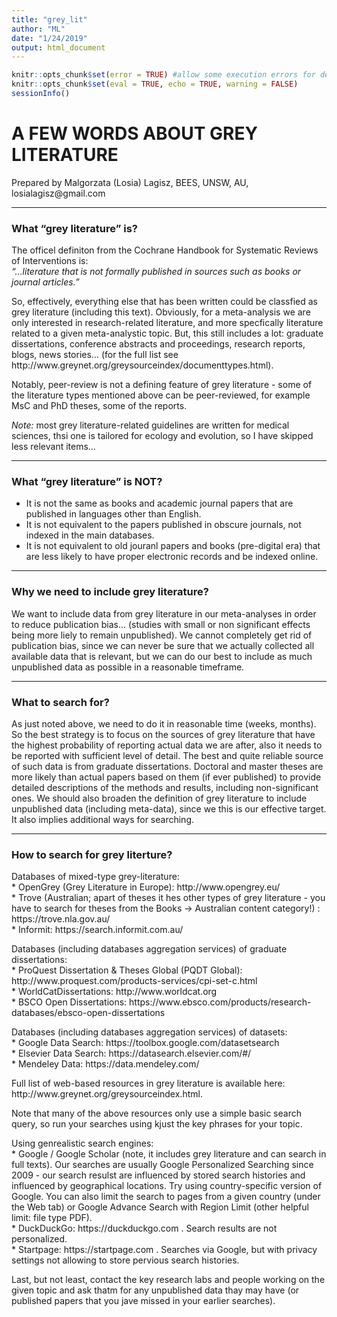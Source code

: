 ```yaml
---
title: "grey_lit"
author: "ML"
date: "1/24/2019"
output: html_document
---
```


```r
knitr::opts_chunk$set(error = TRUE) #allow some execution errors for demonstration purposes
knitr::opts_chunk$set(eval = TRUE, echo = TRUE, warning = FALSE)
sessionInfo()
```

# A FEW WORDS ABOUT GREY LITERATURE

Prepared by Malgorzata (Losia) Lagisz, BEES, UNSW, AU, losialagisz@gmail.com   

  
********************************************************************************

### What "grey literature" is?   

The officel definiton from the Cochrane Handbook for Systematic Reviews of Interventions is:   
*"...literature that is not formally published in sources such as books or journal articles."*    

So, effectively, everything else that has been written could be classfied as grey literature (including this text). 
Obviously, for a meta-analysis we are only interested in research-related literature, and more specfically literature related to a given meta-analystic topic. 
But, this still includes a lot: graduate dissertations, conference abstracts and proceedings, research reports, blogs, news stories...  (for the full list see http://www.greynet.org/greysourceindex/documenttypes.html).  

Notably, peer-review is not a defining feature of grey literature - some of the literature types mentioned above can be peer-reviewed, for example MsC and PhD theses, some of the reports.   

*Note:* most grey literature-related guidelines are written for medical sciences, thsi one is tailored for ecology and evolution, so I have skipped less relevant items...   


********************************************************************************

### What "grey literature" is NOT?   

 * It is not the same as books and academic journal papers that are published in languages other than English.   
 * It is not equivalent to the papers published in obscure journals, not indexed in the main databases.   
 * It is not equivalent to old jouranl papers and books (pre-digital era) that are less likely to have proper electronic records and be indexed online.  


********************************************************************************

### Why we need to include grey literature?  

We want to include data from grey literature in our meta-analyses in order to reduce publication bias... (studies with small or non significant effects being more liely to remain unpublished).  We cannot completely get rid of publication bias, since we can never be sure that we actually collected all available data that is relevant, but we can do our best to include as much unpublished data as possible in a reasonable timeframe.    

********************************************************************************

### What to search for?  

As just noted above, we need to do it in reasonable time (weeks, months). So the best strategy is to focus on the sources of grey literature that have the highest probability of reporting actual data we are after, also it needs to be reported with sufficient level of detail. The best and quite reliable source of such data is from graduate dissertations. Doctoral and master theses are more likely than actual papers based on them (if ever published) to provide detailed descriptions of the methods and results, including non-significant ones.  We should also broaden the definition of grey literature to include unpublished data (including meta-data), since we this is our effective target. It also implies additional ways for searching.    

********************************************************************************

### How to search for grey literture?    

Databases of mixed-type grey-literature:   
 * OpenGrey (Grey Literature in Europe): http://www.opengrey.eu/   
 * Trove (Australian; apart of theses it hes other types of grey literature - you have to search for theses from the Books -> Australian content category!) : https://trove.nla.gov.au/   
 * Informit: https://search.informit.com.au/    
   
Databases (including databases aggregation services) of graduate dissertations:   
 * ProQuest Dissertation & Theses Global (PQDT Global): http://www.proquest.com/products-services/cpi-set-c.html  
 * WorldCatDissertations: http://www.worldcat.org   
 * BSCO Open Dissertations: https://www.ebsco.com/products/research-databases/ebsco-open-dissertations   
 
Databases (including databases aggregation services) of datasets:  
 * Google Data Search: https://toolbox.google.com/datasetsearch   
 * Elsevier Data Search: https://datasearch.elsevier.com/#/  
 * Mendeley Data: https://data.mendeley.com/   

Full list of web-based resources in grey literature is available here: http://www.greynet.org/greysourceindex.html.    

Note that many of the above resources only use a simple basic search query, so run your searches using kjust the key phrases for your topic.   

Using genrealistic search engines:  
 * Google / Google Scholar (note, it includes grey literature and can search in full texts). Our searches are usually Google Personalized Searching since 2009 - our search resulst are influenced by stored search histories and influenced by geographical locations. Try using country-specific version of Google. You can also limit the search to pages from a given country (under the Web tab) or Google Advance Search with Region Limit (other helpful limit: file type PDF).   
 * DuckDuckGo: https://duckduckgo.com . Search results are not personalized.   
 * Startpage: https://startpage.com . Searches via Google, but with privacy settings not allowing to store pervious search histories.   
 
 Last, but not least, contact the key research labs and people working on the given topic and ask thatm for any unpublished data thay may have (or published papers that you jave missed in your earlier searches).